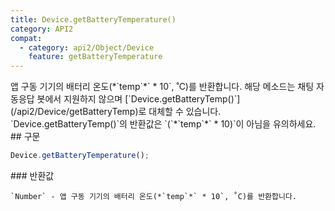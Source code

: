 ```yaml
---
title: Device.getBatteryTemperature()
category: API2
compat:
  - category: api2/Object/Device
    feature: getBatteryTemperature
---
```


<Section>
  앱 구동 기기의 배터리 온도(*`temp`*` * 10`, ˚C)를 반환합니다. 해당 메소드는 채팅 자동응답 봇에서 지원하지 않으며
  [`Device.getBatteryTemp()`](/api2/Device/getBatteryTemp)로 대체할 수 있습니다. `Device.getBatteryTemp()`의 반환값은 `(`*`temp`*` *
  10)`이 아님을 유의하세요.
</Section>
<Section>
  ## 구문

  ~~~js
  Device.getBatteryTemperature();
  ~~~

  <Section>
    ### 반환값

    `Number` - 앱 구동 기기의 배터리 온도(*`temp`*` * 10`, ˚C)를 반환합니다.
  </Section>
</Section>